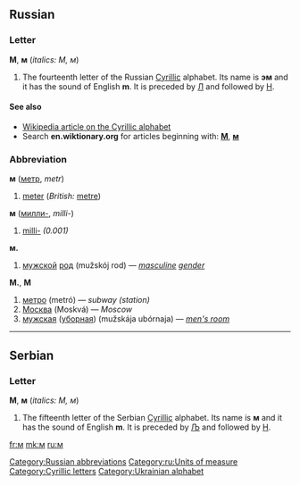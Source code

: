 {{also|Appendix:Variations of "m"}}
==Russian==

===Letter===
'''М''', '''м''' (''italics: М, м'')

# The fourteenth letter of the Russian [[Cyrillic]] alphabet. Its name is '''эм''' {{IPAchar|(ɛm)}} and it has the sound of English '''m'''. It is preceded by [[л|Л]] and followed by [[н|Н]].

====See also====
* [[w:Cyrillic alphabet|Wikipedia article on the Cyrillic alphabet]]
* Search '''en.wiktionary.org''' for articles beginning with: '''[http://en.wiktionary.org/w/index.php?title=Special%3AAllpages&from=%D0%9C&namespace=0 М]''', '''[http://en.wiktionary.org/w/index.php?title=Special%3AAllpages&from=%D0%BC&namespace=0 м]'''

===Abbreviation===
'''м''' ([[метр]], ''metr'')

# [[meter]] (''British:'' [[metre]])

'''м''' ([[милли-]], ''milli-'')

# [[milli-]] ''(0.001)''

'''м.'''
# [[мужской]] [[род]] (mužskój rod) — ''[[masculine]] [[gender]]''

'''М.''', '''М'''
# [[метро]] (metró) — ''subway (station)''
# [[Москва]] (Moskvá) — ''Moscow''
# [[мужская]] ([[уборная]]) (mužskája ubórnaja) — ''[[men's room]]''

[[Category:Russian abbreviations]]
[[Category:ru:Units of measure]]

----

==Serbian==

===Letter===
'''М''', '''м''' (''italics: М, м'')

# The fifteenth letter of the Serbian [[Cyrillic]] alphabet. Its name is '''м''' and it has the sound of English '''m'''. It is preceded by [[љ|Љ]] and followed by [[н|Н]].

[[Category:Cyrillic letters]]
[[Category:Ukrainian alphabet]]

[[fr:м]]
[[mk:м]]
[[ru:м]]